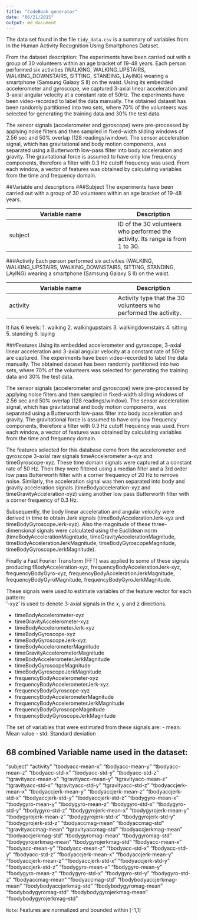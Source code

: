 ```yaml
---
title: "CodeBook generator"
date: "06/21/2015"
output: md_document
---
```


The data set found in the file `tidy_data.csv` is a summary of variables from in the Human Activity Recognition Using Smartphones Dataset.

From the dataset description:
The experiments have been carried out with a group of 30 volunteers within an age bracket of 19-48 years. Each person performed six activities (WALKING, WALKING_UPSTAIRS, WALKING_DOWNSTAIRS, SITTING, STANDING, LAyING) wearing a smartphone (Samsung Galaxy S II) on the waist. Using its embedded accelerometer and gyroscope, we captured 3-axial linear acceleration and 3-axial angular velocity at a constant rate of 50Hz. The experiments have been video-recorded to label the data manually. The obtained dataset has been randomly partitioned into two sets, where 70% of the volunteers was selected for generating the training data and 30% the test data. 

The sensor signals (accelerometer and gyroscope) were pre-processed by applying noise filters and then sampled in fixed-width sliding windows of 2.56 sec and 50% overlap (128 readings/window). The sensor acceleration signal, which has gravitational and body motion components, was separated using a Butterworth low-pass filter into body acceleration and gravity. The gravitational force is assumed to have only low frequency components, therefore a filter with 0.3 Hz cutoff frequency was used. From each window, a vector of features was obtained by calculating variables from the time and frequency domain.

##Variable and descriptions
###Subject
The experiments have been carried out with a group of 30 volunteers within an age bracket of 19-48 years. 

Variable name    | Description
-----------------|------------
subject          | ID of the 30 volunteers  who performed the activity. Its range is from 1 to 30.


###Activity
Each person performed six activities (WALKING, WALKING_UPSTAIRS, WALKING_DOWNSTAIRS, SITTING, STANDING, LAyING) wearing a smartphone (Samsung Galaxy S II) on the waist.

Variable name    | Description
-----------------|------------
activity         |  Activity type that the 30 volunteers  who performed the activity. 


It has 6 levels:
  1. walking
  2. walkingupstairs
  3. walkingdownstairs
  4. sitting
  5. standing
  6. laying

###Features
Using its embedded accelerometer and gyroscope, 3-axial linear acceleration and 3-axial angular velocity at a constant rate of 50Hz are captured. The experiments have been video-recorded to label the data manually. The obtained dataset has been randomly partitioned into two sets, where 70% of the volunteers was selected for generating the training data and 30% the test data. 

The sensor signals (accelerometer and gyroscope) were pre-processed by applying noise filters and then sampled in fixed-width sliding windows of 2.56 sec and 50% overlap (128 readings/window). The sensor acceleration signal, which has gravitational and body motion components, was separated using a Butterworth low-pass filter into body acceleration and gravity. The gravitational force is assumed to have only low frequency components, therefore a filter with 0.3 Hz cutoff frequency was used. From each window, a vector of features was obtained by calculating variables from the time and frequency domain. 

The features selected for this database come from the accelerometer and gyroscope 3-axial raw signals 
timeAccelerometer a-xyz and timeGyroscope-xyz. These time domain signals were captured at a constant rate of 50 Hz. Then they were filtered using a median filter and a 3rd order low pass Butterworth filter with a corner frequency of 20 Hz to remove noise. Similarly, the acceleration signal was then separated into body and gravity acceleration signals (timeBodyacceleration-xyz and timeGravityAcceleration-xyz) using another low pass Butterworth filter with a corner frequency of 0.3 Hz. 

Subsequently, the body linear acceleration and angular velocity were derived in time to obtain Jerk signals (timeBodyAccelerationJerk-xyz and timeBodyGyroscopeJerk-xyz). Also the magnitude of these three-dimensional signals were calculated using the Euclidean norm (timeBodyAccelerationMagnitude, timeGravityAccelerationMagnitude, timeBodyAccelerationJerkMagnitude, timeBodyGyroscopeMagnitude, timeBodyGyroscopeJerkMagnitude). 

Finally a Fast Fourier Transform (FFT) was applied to some of these signals producing fBodyAcceleration-xyz, frequencyBodyAccelerationJerk-xyz, frequencyBodyGyro-xyz, frequencyBodyAccelerationJerkMagnitude, frequencyBodyGyroMagnitude, frequencyBodyGyroJerkMagnitude. 

These signals were used to estimate variables of the feature vector for each pattern:  
'-xyz' is used to denote 3-axial signals in the x, y and z directions.

- timeBodyAccelerometer-xyz
- timeGravityAccelerometer-xyz
- timeBodyAccelerometerJerk-xyz
- timeBodyGyroscope-xyz
- timeBodyGyroscopeJerk-xyz
- timeBodyAccelerometerMagnitude
- timeGravityAccelerometerMagnitude
- timeBodyAccelerometerJerkMagnitude
- timeBodyGyroscopeMagnitude
- timeBodyGyroscopeJerkMagnitude
- frequencyBodyAccelerometer-xyz
- frequencyBodyAccelerometerJerk-xyz
- frequencyBodyGyroscope-xyz
- frequencyBodyAccelerometerMagnitude
- frequencyBodyAccelerometerJerkMagnitude
- frequencyBodyGyroscopeMagnitude
- frequencyBodyGyroscopeJerkMagnitude

The set of variables that were estimated from these signals are: 
- mean: Mean value
- std: Standard deviation


**68 combined Variable name used in the dataset:**          
--------------------------------

"subject"
"activity" 
"tbodyacc-mean-x" 
"tbodyacc-mean-y" 
"tbodyacc-mean-z" 
"tbodyacc-std-x" 
"tbodyacc-std-y" 
"tbodyacc-std-z" 
"tgravityacc-mean-x" 
"tgravityacc-mean-y" 
"tgravityacc-mean-z" 
"tgravityacc-std-x" 
"tgravityacc-std-y" 
"tgravityacc-std-z" 
"tbodyaccjerk-mean-x" 
"tbodyaccjerk-mean-y" 
"tbodyaccjerk-mean-z" 
"tbodyaccjerk-std-x" 
"tbodyaccjerk-std-y" 
"tbodyaccjerk-std-z" 
"tbodygyro-mean-x" 
"tbodygyro-mean-y" 
"tbodygyro-mean-z" 
"tbodygyro-std-x" 
"tbodygyro-std-y" 
"tbodygyro-std-z" 
"tbodygyrojerk-mean-x" 
"tbodygyrojerk-mean-y" 
"tbodygyrojerk-mean-z" 
"tbodygyrojerk-std-x" 
"tbodygyrojerk-std-y" 
"tbodygyrojerk-std-z" 
"tbodyaccmag-mean" 
"tbodyaccmag-std" 
"tgravityaccmag-mean" 
"tgravityaccmag-std" 
"tbodyaccjerkmag-mean" 
"tbodyaccjerkmag-std" 
"tbodygyromag-mean" 
"tbodygyromag-std" 
"tbodygyrojerkmag-mean" 
"tbodygyrojerkmag-std" 
"fbodyacc-mean-x" 
"fbodyacc-mean-y" 
"fbodyacc-mean-z" 
"fbodyacc-std-x" 
"fbodyacc-std-y" 
"fbodyacc-std-z" 
"fbodyaccjerk-mean-x" 
"fbodyaccjerk-mean-y" 
"fbodyaccjerk-mean-z" 
"fbodyaccjerk-std-x" 
"fbodyaccjerk-std-y" 
"fbodyaccjerk-std-z" 
"fbodygyro-mean-x" 
"fbodygyro-mean-y" 
"fbodygyro-mean-z" 
"fbodygyro-std-x" 
"fbodygyro-std-y" 
"fbodygyro-std-z" 
"fbodyaccmag-mean" 
"fbodyaccmag-std" 
"fbodybodyaccjerkmag-mean" 
"fbodybodyaccjerkmag-std" 
"fbodybodygyromag-mean" 
"fbodybodygyromag-std" 
"fbodybodygyrojerkmag-mean" 
"fbodybodygyrojerkmag-std"


`Note`: Features are normalized and bounded within [-1,1]